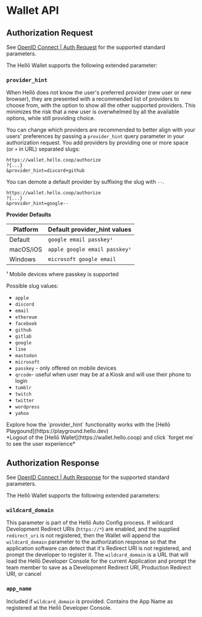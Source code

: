 
# Wallet API

## Authorization Request 

See [OpenID Connect | Auth Request](../oidc/request/) for the supported standard parameters.

The Hellō Wallet supports the following extended parameter:

### `provider_hint`

When Hellō does not know the user's preferred provider (new user or new browser), they are presented with a recommended list of providers to choose from, with the option to show all the other supported providers. This minimizes the risk that a new user is overwhelmed by all the available options, while still providing choice.

You can change which providers are recommended to better align with your users' preferences by passing a `provider_hint` query parameter in your authorization request.  You add providers by providing one or more space (or `+` in URL) separated slugs: 

```http {3}
https://wallet.hello.coop/authorize
?{...}
&provider_hint=discord+github
```

You can demote a default provider by suffixing the slug with `--`.

```http /google--/
https://wallet.hello.coop/authorize
?{...}
&provider_hint=google--
```

**Provider Defaults** 

| Platform     | Default provider_hint values  |
| -----------  | ----------------------------- |
| Default      | `google email passkey¹`       |
| macOS/iOS    | `apple google email passkey¹` |
| Windows      | `microsoft google email`      |

¹ Mobile devices where passkey is supported

Possible slug values:

- `apple`
- `discord`
- `email`
- `ethereum`
- `facebook`
- `github`
- `gitlab`
- `google`
- `line`
- `mastodon`
- `microsoft`
- `passkey` - only offered on mobile devices
- `qrcode`- useful when user may be at a Kiosk and will use their phone to login
- `tumblr`
- `twitch`
- `twitter`
- `wordpress`
- `yahoo`


<Callout type="info" emoji="🦆">
Explore how the `provider_hint` functionality works with the [Hellō Playgound](https://playground.hello.dev)<br/>
*Logout of the [Hellō Wallet](https://wallet.hello.coop) and click `forget me` to see the user experience*
</Callout>

## Authorization Response

See [OpenID Connect | Auth Response](../oidc/response/) for the supported standard parameters.

The Hellō Wallet supports the following extended parameters:

### `wildcard_domain`

This parameter is part of the Hellō Auto Config process. If wildcard Development Redirect URIs (`https://*`) are enabled, and the supplied `redirect_uri` is not registered,
then the Wallet will append the `wildcard_domain` parameter to the authorization response so that the application software can detect that it's Redirect URI is not registered, and prompt the developer to register it. The `wildcard_domain` is a URL that will load the Hellō Developer Console for the current Application and prompt the team member to save as a Development Redirect URI, Production Redirect URI, or cancel

### `app_name`

Included if `wildcard_domain` is provided. Contains the App Name as registered at the Hellō Developer Console.

